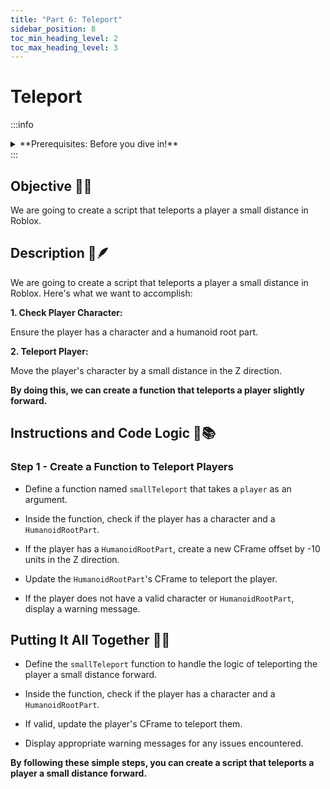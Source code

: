 ```yaml
---
title: "Part 6: Teleport"
sidebar_position: 8
toc_min_heading_level: 2
toc_max_heading_level: 3
---
```


# Teleport

:::info
<details style={{border:'none'}}>
    <summary>**Prerequisites: Before you dive in!**</summary>

    **1. Intro**

    **2. Setup**

    **3. Creating a Gamepass**
</details>
:::

## Objective 🧐🗿

We are going to create a script that teleports a player a small distance in Roblox.

## Description 📖🪶

We are going to create a script that teleports a player a small distance in Roblox. Here's what we want to accomplish:

**1. Check Player Character:**

Ensure the player has a character and a humanoid root part. 

**2. Teleport Player:**

Move the player's character by a small distance in the Z direction. 

**By doing this, we can create a function that teleports a player slightly forward.** 

## Instructions and Code Logic 📝📚

### Step 1 - Create a Function to Teleport Players

- Define a function named `smallTeleport` that takes a `player` as an argument. 

- Inside the function, check if the player has a character and a `HumanoidRootPart`. 

- If the player has a `HumanoidRootPart`, create a new CFrame offset by -10 units in the Z direction. 

- Update the `HumanoidRootPart`'s CFrame to teleport the player. 

- If the player does not have a valid character or `HumanoidRootPart`, display a warning message. 

## Putting It All Together 🔧🔩 

- Define the `smallTeleport` function to handle the logic of teleporting the player a small distance forward. 

- Inside the function, check if the player has a character and a `HumanoidRootPart`. 

- If valid, update the player's CFrame to teleport them. 

- Display appropriate warning messages for any issues encountered. 

**By following these simple steps, you can create a script that teleports a player a small distance forward.** 